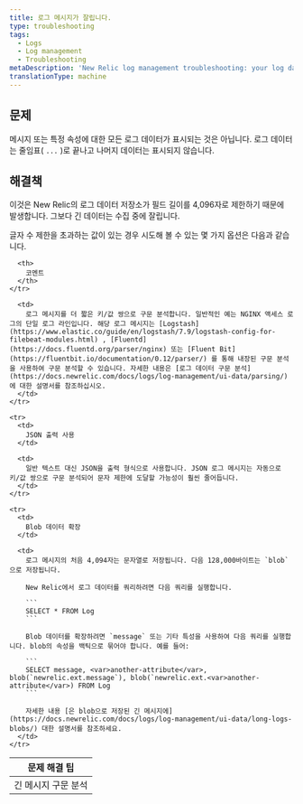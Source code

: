 ```yaml
---
title: 로그 메시지가 잘립니다.
type: troubleshooting
tags:
  - Logs
  - Log management
  - Troubleshooting
metaDescription: 'New Relic log management troubleshooting: your log data is not being displayed completely; it ends incompletely, with an ellipses.'
translationType: machine
---
```


## 문제

메시지 또는 특정 속성에 대한 모든 로그 데이터가 표시되는 것은 아닙니다. 로그 데이터는 줄임표( `...` )로 끝나고 나머지 데이터는 표시되지 않습니다.

## 해결책

이것은 New Relic의 로그 데이터 저장소가 필드 길이를 4,096자로 제한하기 때문에 발생합니다. 그보다 긴 데이터는 수집 중에 잘립니다.

글자 수 제한을 초과하는 값이 있는 경우 시도해 볼 수 있는 몇 가지 옵션은 다음과 같습니다.

<table>
  <thead>
    <tr>
      <th style={{ width: "200px" }}>
        문제 해결 팁
      </th>

      <th>
        코멘트
      </th>
    </tr>
  </thead>

  <tbody>
    <tr>
      <td>
        긴 메시지 구문 분석
      </td>

      <td>
        로그 메시지를 더 짧은 키/값 쌍으로 구문 분석합니다. 일반적인 예는 NGINX 액세스 로그의 단일 로그 라인입니다. 해당 로그 메시지는 [Logstash](https://www.elastic.co/guide/en/logstash/7.9/logstash-config-for-filebeat-modules.html) , [Fluentd](https://docs.fluentd.org/parser/nginx) 또는 [Fluent Bit](https://fluentbit.io/documentation/0.12/parser/) 를 통해 내장된 구문 분석을 사용하여 구문 분석할 수 있습니다. 자세한 내용은 [로그 데이터 구문 분석](https://docs.newrelic.com/docs/logs/log-management/ui-data/parsing/) 에 대한 설명서를 참조하십시오.
      </td>
    </tr>

    <tr>
      <td>
        JSON 출력 사용
      </td>

      <td>
        일반 텍스트 대신 JSON을 출력 형식으로 사용합니다. JSON 로그 메시지는 자동으로 키/값 쌍으로 구문 분석되어 문자 제한에 도달할 가능성이 훨씬 줄어듭니다.
      </td>
    </tr>

    <tr>
      <td>
        Blob 데이터 확장
      </td>

      <td>
        로그 메시지의 처음 4,094자는 문자열로 저장됩니다. 다음 128,000바이트는 `blob` 으로 저장됩니다.

        New Relic에서 로그 데이터를 쿼리하려면 다음 쿼리를 실행합니다.

        ```
        SELECT * FROM Log
        ```

        Blob 데이터를 확장하려면 `message` 또는 기타 특성을 사용하여 다음 쿼리를 실행합니다. blob의 속성을 백틱으로 묶어야 합니다. 예를 들어:

        ```
        SELECT message, <var>another-attribute</var>, blob(`newrelic.ext.message`), blob(`newrelic.ext.<var>another-attribute</var>) FROM Log
        ```

        자세한 내용 [은 blob으로 저장된 긴 메시지에](https://docs.newrelic.com/docs/logs/log-management/ui-data/long-logs-blobs/) 대한 설명서를 참조하세요.
      </td>
    </tr>
  </tbody>
</table>
